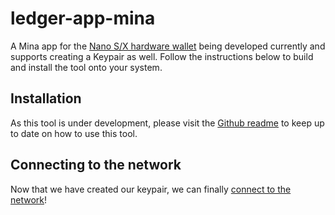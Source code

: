 

# ledger-app-mina

A Mina app for the [Nano S/X hardware wallet](https://www.ledger.com/) being developed currently and supports creating a Keypair as well. Follow the instructions below to build and install the tool onto your system.

## Installation

As this tool is under development, please visit the [Github readme](https://github.com/jspada/ledger-app-mina/blob/master/README.md) to keep up to date on how to use this tool. 


## Connecting to the network 

Now that we have created our keypair, we can finally [connect to the network](/docs/connecting)!

